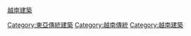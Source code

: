 [[越南建築|越南建築]]

[[Category:東亞傳統建築|Category:東亞傳統建築]]
[[Category:越南傳統|Category:越南傳統]]
[[Category:越南建築|Category:越南建築]]